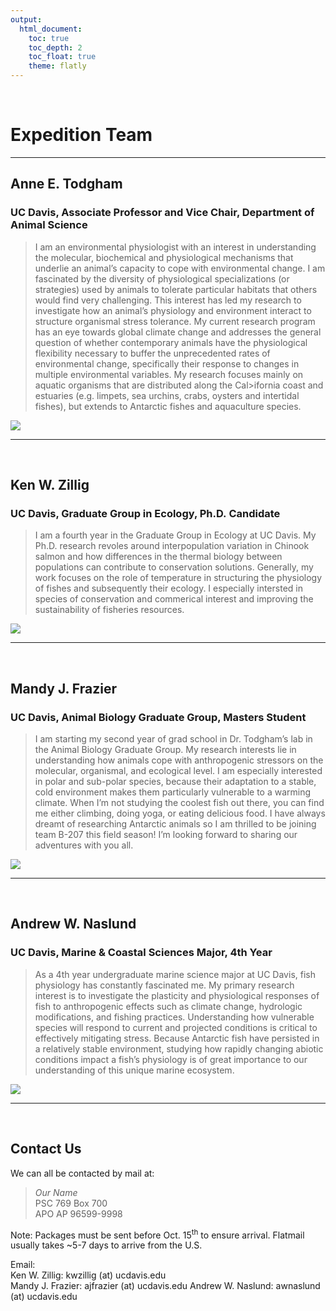 ```yaml
---
output: 
  html_document:
    toc: true
    toc_depth: 2
    toc_float: true
    theme: flatly
---
```

<br>

# Expedition Team

***

## **Anne E. Todgham**
### UC Davis, Associate Professor and Vice Chair, Department of Animal Science

>I am an environmental physiologist with an interest in understanding the molecular, biochemical and physiological mechanisms that underlie an animal's capacity to cope with environmental change.  I am fascinated by the diversity of physiological specializations (or strategies) used by animals to tolerate particular habitats that others would find very challenging.  This interest has led my research to investigate how an animal's physiology and environment interact to structure organismal stress tolerance.  My current research program has an eye towards global climate change and addresses the general question of whether contemporary animals have the physiological flexibility necessary to buffer the unprecedented rates of environmental change, specifically their response to changes in multiple environmental variables. My research focuses mainly on aquatic organisms that are distributed along the Cal>ifornia coast and estuaries (e.g. limpets, sea urchins, crabs, oysters and intertidal fishes), but extends to Antarctic fishes and aquaculture species.

![](pictures/annepic.jpg)

***
<br>

## **Ken W. Zillig**
### UC Davis, Graduate Group in Ecology, Ph.D. Candidate

> I am a fourth year in the Graduate Group in Ecology at UC Davis. My Ph.D. research revoles around interpopulation variation in Chinook salmon and how differences in the thermal biology between populations can contribute to conservation solutions. Generally, my work focuses on the role of temperature in structuring the physiology of fishes and subsequently their ecology. I especially intersted in species of conservation and commerical interest and improving the sustainability of fisheries resources.


![](pictures/kenpic.jpg)

***
<br>

## **Mandy J. Frazier**
### UC Davis, Animal Biology Graduate Group, Masters Student

> I am starting my second year of grad school in Dr. Todgham’s lab in the Animal Biology Graduate Group. My research interests lie in understanding how animals cope with anthropogenic stressors on the molecular, organismal, and ecological level. I am especially interested in polar and sub-polar species, because their adaptation to a stable, cold environment makes them particularly vulnerable to a warming climate. When I’m not studying the coolest fish out there, you can find me either climbing, doing yoga, or eating delicious food. I have always dreamt of researching Antarctic animals so I am thrilled to be joining team B-207 this field season! I’m looking forward to sharing our adventures with you all. 



![](pictures/mandypic.jpg)

***
<br>

## **Andrew W. Naslund**
### UC Davis, Marine & Coastal Sciences Major, 4th Year

> As a 4th year undergraduate marine science major at UC Davis, fish physiology has constantly fascinated me. My primary research interest is to investigate the plasticity and physiological responses of fish to anthropogenic effects such as climate change, hydrologic modifications, and fishing practices. Understanding how vulnerable species will respond to current and projected conditions is critical to effectively mitigating stress. Because Antarctic fish have persisted in a relatively stable environment, studying how rapidly changing abiotic conditions impact a fish's physiology is of great importance to our understanding of this unique marine ecosystem.

![](pictures/andrewpic2.jpg)

***
<br>

## **Contact Us**

We can all be contacted by mail at:  

>*Our Name*  
PSC 769 Box 700  
APO AP 96599-9998  
  
Note: Packages must be sent before Oct. 15^th^ to ensure arrival. Flatmail usually takes ~5-7 days to arrive from the U.S.  
  
Email:  
Ken W. Zillig:     kwzillig (at) ucdavis.edu  
Mandy J. Frazier:  ajfrazier (at) ucdavis.edu
Andrew W. Naslund: awnaslund (at) ucdavis.edu  